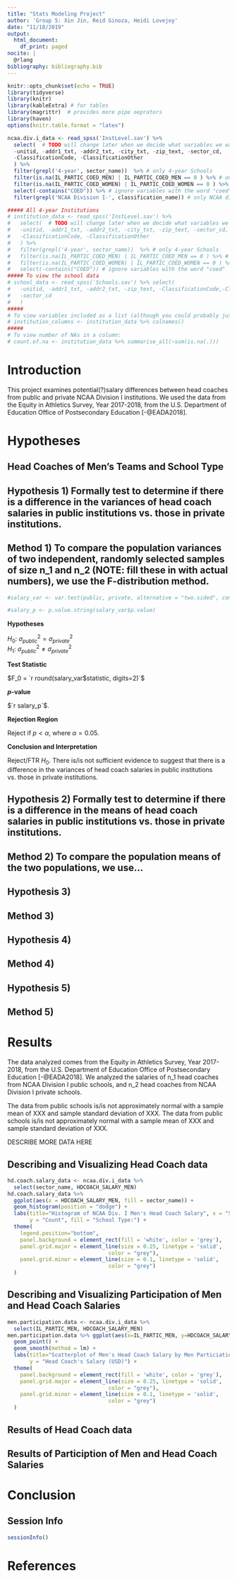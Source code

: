 ```yaml
---
title: "Stats Modeling Project"
author: 'Group 5: Xin Jin, Reid Ginoza, Heidi Lovejoy'
date: "11/18/2019"
output:
  html_document:
    df_print: paged
nocite: |
  @rlang
bibliography: bibliography.bib
---
```


```r
knitr::opts_chunk$set(echo = TRUE)
library(tidyverse)
library(knitr)
library(kableExtra) # for tables
library(magrittr)  # provides more pipe oeprators
library(haven)
options(knitr.table.format = "latex")
```

```r
ncaa.div.i_data <- read_spss('InstLevel.sav') %>%
  select(  # TODO will change later when we decide what variables we want
  -unitid, -addr1_txt, -addr2_txt, -city_txt, -zip_text, -sector_cd,
  -ClassificationCode, -ClassificationOther
  ) %>%
  filter(grepl('4-year', sector_name))  %>% # only 4-year Schools
  filter(is.na(IL_PARTIC_COED_MEN) | IL_PARTIC_COED_MEN == 0 ) %>% # only schools with no male participants in coed
  filter(is.na(IL_PARTIC_COED_WOMEN) | IL_PARTIC_COED_WOMEN == 0 ) %>% # only schools with no female participants in coed
  select(-contains("COED")) %>% # ignore variables with the word "coed"
  filter(grepl('NCAA Division I-', classification_name)) # only NCAA division 1
```

```r
##### All 4-year Institutions
# institution_data <- read_spss('InstLevel.sav') %>%
#   select(  # TODO will change later when we decide what variables we want
#   -unitid, -addr1_txt, -addr2_txt, -city_txt, -zip_text, -sector_cd,
#   -ClassificationCode, -ClassificationOther
#   ) %>%
#   filter(grepl('4-year', sector_name))  %>% # only 4-year Schools
#   filter(is.na(IL_PARTIC_COED_MEN) | IL_PARTIC_COED_MEN == 0 ) %>% # only schools with no male participants in coed
#   filter(is.na(IL_PARTIC_COED_WOMEN) | IL_PARTIC_COED_WOMEN == 0 ) %>% # only schools with no female participants in coed
#   select(-contains("COED")) # ignore variables with the word "coed"
##### To view the school data
# school_data <- read_spss('Schools.sav') %>% select(
#   -unitid, -addr1_txt, -addr2_txt, -zip_text, -ClassificationCode,-ClassificationOther,
#   -sector_cd
#   )
#####
# To view variables included as a list (although you could probably just view the data):
# institution_columns <- institution_data %>% colnames()
#####
# To view number of NAs in a column:
# count.of.na <- institution_data %>% summarise_all(~sum(is.na(.)))
```

# Introduction
<!-- %TODO Briefly give meaning to your project – what is the background and why is this project important?  (20 points) -->

This project examines potential(?)salary differences between head coaches from public and private NCAA Division I institutions. We used the data from the Equity in Athletics Survey, Year 2017-2018, from the U.S. Department of Education Office of Postsecondary Education [-@EADA2018]. 

# Hypotheses

## Head Coaches of Men's Teams and School Type
<!-- %TODO Clearly state the hypotheses being tested. (20 points) -->
<!-- Note: we need the two spaces at the end of the first line of the hypothesis test-->

## Hypothesis 1) Formally test to determine if there is a difference in the variances of head coach salaries in public institutions vs. those in private institutions. 

## Method 1) To compare the population variances of two independent, randomly selected samples of size n_1 and n_2 (NOTE: fill these in with actual numbers), we use the F-distribution method.

<!-- Note, this requires normality, but the textbook example specifically states that it ignores a slight skew, so this is something to keep in mind-->

<!-- Note:  Just typing out the skeleton code for variance testing. It didn't look like Reid already named things, so I put in the placeholders to start with below-->

```r
#salary_var <- var.test(public, private, alternative = "two.sided", conf.level = 0.95, ratio = 1)

#salary_p <- p.value.string(salary_var$p.value)
```

**Hypotheses**

$H_0: \ \sigma^2_{public} = \sigma^2_{private}$ <br> 
$H_1: \ \sigma^2_{public} \ne \sigma^2_{private}$

**Test Statistic**

$F_0 = `r round(salary_var$statistic, digits=2)`$

***p*-value**

$`r salary_p`$.

**Rejection Region**

Reject if $p < \alpha$, where $\alpha=0.05$.

**Conclusion and Interpretation**

Reject/FTR $H_0$. There is/is not sufficient evidence to suggest that there is a difference in the variances of head coach salaries in public institutions vs. those in private institutions.  

## Hypothesis 2) Formally test to determine if there is a difference in the means of head coach salaries in public institutions vs. those in private institutions. 

## Method 2) To compare the population means of the two populations, we use...

<!--TODO: This test will, of course, depend on A) the results from variance test, and B) a test for normality (Q-Q is best)-->

<!--EQUAL VARIANCE/NOT NORMAL:  Wilcoxon Rank Sum-->

<!--UNEQUAL VARIANCES/NORMAL: t-Test/Satterthwaites-->

<!--UNEQUAL VARIANCE/NOT NORMAL: I'm a bit confused about this part. Ch. 5 discusses this, read: large-sample approximation w/unequal variances. We didn't go over this in class, though, so I feel like I may be missing something or just not thinking clearly. In any case, we'll figure this out when we get there-->

## Hypothesis 3)  

## Method 3) 


## Hypothesis 4) 

## Method 4) 


## Hypothesis 5)  

## Method 5) 

# Results
<!-- Describe the data (1st paragraph) as well as analysis results (order of results should correspond to hypotheses listed)-->

<!--Describe the data:-->

The data analyzed comes from the Equity in Athletics Survey, Year 2017-2018, from the U.S. Department of Education Office of Postsecondary Education [-@EADA2018]. We analyzed the salaries of n_1 head coaches from NCAA Division I public schools, and n_2 head coaches from NCAA Division I private schools.

The data from public schools is/is not approximately normal with a sample mean of XXX and sample standard deviation of XXX. The data from public schools is/is not approximately normal with a sample mean of XXX and sample standard deviation of XXX. 

DESCRIBE MORE DATA HERE

<!-- %TODO Describe the data (1st paragraph) as well as analysis results (order of results should correspond to hypotheses listed)-->

## Describing and Visualizing Head Coach data
```r
hd.coach.salary_data <- ncaa.div.i_data %>%
  select(sector_name, HDCOACH_SALARY_MEN)
hd.coach.salary_data %>%
  ggplot(aes(x = HDCOACH_SALARY_MEN, fill = sector_name)) +
  geom_histogram(position = "dodge") +
  labs(title="Histogram of NCAA Div. I Men's Head Coach Salary", x = "Salary (USD)",
       y = "Count", fill = "School Type:") +
  theme(
    legend.position="bottom",
    panel.background = element_rect(fill = 'white', color = 'grey'),
    panel.grid.major = element_line(size = 0.25, linetype = 'solid',
                                color = "grey"), 
    panel.grid.minor = element_line(size = 0.1, linetype = 'solid',
                                color = "grey")
  )
```


## Describing and Visualizing Participation of Men and Head Coach Salaries
```r
men.participation.data <- ncaa.div.i_data %>%
  select(IL_PARTIC_MEN, HDCOACH_SALARY_MEN)
men.participation.data %>% ggplot(aes(x=IL_PARTIC_MEN, y=HDCOACH_SALARY_MEN)) +
  geom_point() +
  geom_smooth(method = lm) +
  labs(title="Scatterplot of Men's Head Coach Salary by Men Particiation Counts", x = "Count of Men Participating",
       y = "Head Coach's Salary (USD)") +
  theme(
    panel.background = element_rect(fill = 'white', color = 'grey'),
    panel.grid.major = element_line(size = 0.25, linetype = 'solid',
                                color = "grey"), 
    panel.grid.minor = element_line(size = 0.1, linetype = 'solid',
                                color = "grey")
  )
```

## Results of Head Coach data

## Results of Particiption of Men and Head Coach Salaries

# Conclusion
<!-- %TODO Re-state the results in terms of the larger picture; state limitations and opportunities for future research (20 points) -->

## Session Info
```r
sessionInfo()
```

# References
